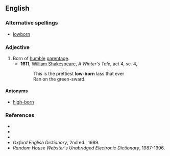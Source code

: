 ==English==

===Alternative spellings===
* [[lowborn]]

===Adjective===
{{en-adj|pos=[[low]]-[[born]]}}

# Born of [[humble]] [[parentage]].
#*'''1611''', [[w:William_Shakespeare|William Shakespeare]], ''A Winter's Tale'', act 4, sc. 4,
#*:This is the prettiest '''low-born''' lass that ever
#*:Ran on the green-sward.

====Antonyms====
* [[high-born]]

===References===
*{{R:Webster 1828}}
*{{R:Webster 1913|lowborn}}
*{{R:Dictionary.com|lowborn}}
*''Oxford English Dictionary'', 2nd ed., 1989.
*''Random House Webster's Unabridged Electronic Dictionary'', 1987-1996.
